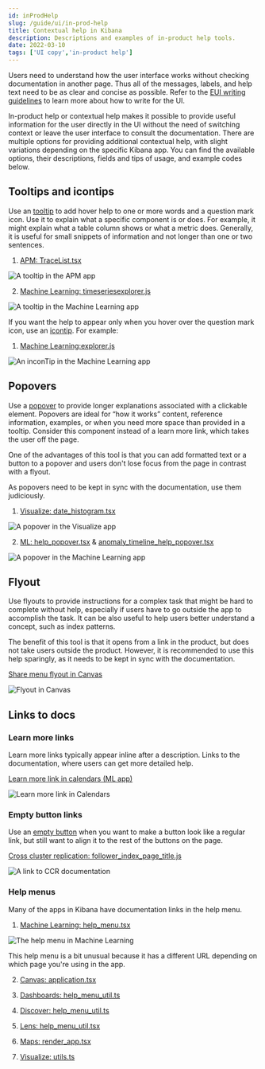 ```yaml
---
id: inProdHelp
slug: /guide/ui/in-prod-help
title: Contextual help in Kibana
description: Descriptions and examples of in-product help tools.
date: 2022-03-10
tags: ['UI copy','in-product help']
---
```


Users need to understand how the user interface works without checking 
documentation in another page. Thus all of the messages, labels, and help text 
need to be as clear and concise as possible. Refer to the 
[EUI writing guidelines](https://elastic.github.io/eui/#/guidelines/writing) to 
learn more about how to write for the UI.

In-product help or contextual help makes it possible to provide useful 
information for the user directly in the UI without the need of switching 
context or leave the user interface to consult the documentation. There are 
multiple options for providing additional contextual help, with slight 
variations depending on the specific Kibana app. You can find the available 
options, their descriptions, fields and tips of usage, and example codes below.

## Tooltips and icontips

Use an [tooltip](https://elastic.github.io/eui/#/display/tooltip) to add 
hover help to one or more words and a question mark icon. Use it to explain what 
a specific component is or does. For example, it might explain what a table 
column shows or what a metric does. Generally, it is useful for small snippets 
of information and not longer than one or two sentences.

1. [APM: TraceList.tsx](https://github.com/elastic/kibana/blob/master/x-pack/plugins/apm/public/components/app/trace_overview/TraceList.tsx)

  ![A tooltip in the APM app](images/apmToolTip.png)

2. [Machine Learning: timeseriesexplorer.js](https://github.com/elastic/kibana/blob/master/x-pack/plugins/ml/public/application/timeseriesexplorer/timeseriesexplorer.js)

  ![A tooltip in the Machine Learning app](images/mlToolTip.png)

If you want the help to appear only when you hover over the question mark icon, 
use an [icontip](https://elastic.github.io/eui/#/display/tooltip). For example:

1. [Machine Learning:explorer.js](https://github.com/elastic/kibana/blob/master/x-pack/plugins/ml/public/application/explorer/explorer.js)

  ![An inconTip in the Machine Learning app](images/mlIconTip.png)

## Popovers

Use a [popover](https://elastic.github.io/eui/#/layout/popover) to provide 
longer explanations associated with a clickable element. Popovers are ideal for 
“how it works” content, reference information, examples, or when you need more 
space than provided in a tooltip. Consider this component instead of a learn 
more link, which takes the user off the page.

One of the advantages of this tool is that you can add formatted text or a 
button to a popover and users don't lose focus from the page in contrast with a 
flyout.

<DocCallOut >
  As popovers need to be kept in sync with the documentation, use 
  them judiciously.
</DocCallOut >

1. [Visualize: date_histogram.tsx](https://github.com/elastic/kibana/blob/master/x-pack/plugins/lens/public/indexpattern_datasource/operations/definitions/date_histogram.tsx)

  ![A popover in the Visualize app](images/visualizePopover.png)

2. [ML: help_popover.tsx](https://github.com/elastic/kibana/blob/master/x-pack/plugins/ml/public/application/components/help_popover/help_popover.tsx) & [anomaly_timeline_help_popover.tsx](https://github.com/elastic/kibana/blob/master/x-pack/plugins/ml/public/application/explorer/anomaly_timeline_help_popover.tsx)

  ![A popover in the Machine Learning app](images/mlPopover.png)

## Flyout

Use flyouts to provide instructions for a complex task that might be hard to 
complete without help, especially if users have to go outside the app to 
accomplish the task. It can be also useful to help users better understand a 
concept, such as index patterns.

The benefit of this tool is that it opens from a link in the product, but does 
not take users outside the product. However, it is recommended to use this help 
sparingly, as it needs to be kept in sync with the documentation.

[Share menu flyout in Canvas](https://github.com/elastic/kibana/blob/main/x-pack/plugins/canvas/public/components/workpad_header/share_menu/flyout/flyout.tsx)

  ![Flyout in Canvas](images/canvasFlyout.png)

## Links to docs

### Learn more links

Learn more links typically appear inline after a description. Links to the 
documentation, where users can get more detailed help.

[Learn more link in calendars (ML app)](https://github.com/elastic/kibana/blob/ccf961f8b751bbd715a4886bdc79c154c33067eb/x-pack/plugins/ml/public/application/jobs/new_job/pages/components/job_details_step/components/additional_section/components/calendars/description.tsx#L33)

  ![Learn more link in Calendars](image/mlCalendarLearnMore.png)  

### Empty button links

Use an 
[empty button](https://elastic.github.io/eui/#/navigation/button#empty-button) 
when you want to make a button look like a regular link, but still want to align 
it to the rest of the buttons on the page.

[Cross cluster replication: follower_index_page_title.js](https://github.com/elastic/kibana/blob/master/x-pack/plugins/cross_cluster_replication/public/app/components/follower_index_page_title.js)

  ![A link to CCR documentation](images/ccrDocLink.png)

### Help menus

Many of the apps in Kibana have documentation links in the help menu.

1. [Machine Learning: help_menu.tsx](https://github.com/elastic/kibana/blob/master/x-pack/plugins/ml/public/application/components/help_menu/help_menu.tsx)

  ![The help menu in Machine Learning](images/mlHelpMenu.png)

This help menu is a bit unusual because it has a different URL depending on 
which page you're using in the app. 

2. [Canvas: application.tsx](https://github.com/elastic/kibana/blob/master/x-pack/plugins/canvas/public/application.tsx)

3. [Dashboards: help_menu_util.ts](https://github.com/elastic/kibana/blob/master/src/plugins/dashboard/public/application/lib/help_menu_util.ts)

4. [Discover: help_menu_util.ts](https://github.com/elastic/kibana/blob/master/src/plugins/discover/public/application/components/help_menu/help_menu_util.ts)

5. [Lens: help_menu_util.tsx](https://github.com/elastic/kibana/blob/master/x-pack/plugins/lens/public/help_menu_util.tsx)

6. [Maps: render_app.tsx](https://github.com/elastic/kibana/blob/master/x-pack/plugins/maps/public/render_app.tsx)

7. [Visualize: utils.ts](https://github.com/elastic/kibana/blob/master/src/plugins/visualize/public/application/utils/utils.ts)


